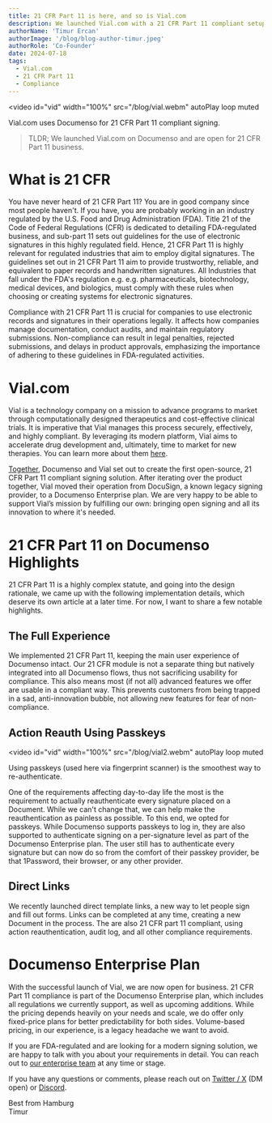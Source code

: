 ```yaml
---
title: 21 CFR Part 11 is here, and so is Vial.com
description: We launched Vial.com with a 21 CFR Part 11 compliant setup. Reach out if 21 CFR Part 11 compliance is among your needs.
authorName: 'Timur Ercan'
authorImage: '/blog/blog-author-timur.jpeg'
authorRole: 'Co-Founder'
date: 2024-07-18
tags:
  - Vial.com
  - 21 CFR Part 11
  - Compliance
---
```


<video
  id="vid"
  width="100%"
  src="/blog/vial.webm"
  autoPlay
  loop
  muted
></video>
<figcaption className="text-center">
  Vial.com uses Documenso for 21 CFR Part 11 compliant signing.
</figcaption>

> TLDR; We launched Vial.com on Documenso and are open for 21 CFR Part 11 business.

# What is 21 CFR
You have never heard of 21 CFR Part 11? You are in good company since most people haven't. If you have, you are probably working in an industry regulated by the  U.S. Food and Drug Administration (FDA). Title 21 of the Code of Federal Regulations (CFR) is dedicated to detailing FDA-regulated business, and sub-part 11 sets out guidelines for the use of electronic signatures in this highly regulated field. Hence, 21 CFR Part 11 is highly relevant for regulated industries that aim to employ digital signatures. The guidelines set out in 21 CFR Part 11 aim to provide trustworthy, reliable, and equivalent to paper records and handwritten signatures. All Industries that fall under the FDA's regulation e.g. e.g. pharmaceuticals, biotechnology, medical devices, and biologics, must comply with these rules when choosing or creating systems for electronic signatures.

Compliance with 21 CFR Part 11 is crucial for companies to use electronic records and signatures in their operations legally. It affects how companies manage documentation, conduct audits, and maintain regulatory submissions. Non-compliance can result in legal penalties, rejected submissions, and delays in product approvals, emphasizing the importance of adhering to these guidelines in FDA-regulated activities.

# Vial.com
Vial is a technology company on a mission to advance programs to market through computationally designed therapeutics and cost-effective clinical trials. It is imperative that Vial manages this process securely, effectively, and highly compliant. By leveraging its modern platform, Vial aims to accelerate drug development and, ultimately, time to market for new therapies. You can learn more about them [here](https://vial.com/about-us).

[Together](https://documen.so/vial-documenso), Documenso and Vial set out to create the first open-source, 21 CFR Part 11 compliant signing solution. After iterating over the product together, Vial moved their operation from DocuSign, a known legacy signing provider, to a Documenso Enterprise plan. We are very happy to be able to support Vial’s mission by fulfilling our own: bringing open signing and all its innovation to where it's needed.

# 21 CFR Part 11 on Documenso Highlights
21 CFR Part 11 is a highly complex statute, and going into the design rationale, we came up with the following implementation details, which deserve its own article at a later time. For now, I want to share a few notable highlights.

## The Full Experience
We implemented 21 CFR Part 11, keeping the main user experience of Documenso intact. Our 21 CFR module is not a separate thing but natively integrated into all Documenso flows, thus not sacrificing usability for compliance. This also means most (if not all) advanced features we offer are usable in a compliant way. This prevents customers from being trapped in a sad, anti-innovation bubble, not allowing new features for fear of non-compliance.

## Action Reauth Using Passkeys
<video
  id="vid"
  width="100%"
  src="/blog/vial2.webm"
  autoPlay
  loop
  muted
></video>
<figcaption className="text-center">
  Using passkeys (used here via fingerprint scanner) is the smoothest way to re-authenticate.
</figcaption>


One of the requirements affecting day-to-day life the most is the requirement to actually reauthenticate every signature placed on a Document. While we can't change that, we can help make the reauthentication as painless as possible. To this end, we opted for passkeys. While Documenso supports passkeys to log in, they are also supported to authenticate signing on a per-signature level as part of the Documenso Enterprise plan. The user still has to authenticate every signature but can now do so from the comfort of their passkey provider, be that 1Password, their browser, or any other provider.

## Direct Links
We recently launched direct template links, a new way to let people sign and fill out forms. Links can be completed at any time, creating a new Document in the process. The are also 21 CFR part 11 compliant, using action reauthentication, audit log, and all other compliance requirements.

# Documenso Enterprise Plan
With the successful launch of Vial, we are now open for business. 21 CFR Part 11 compliance is part of the Documenso Enterprise plan, which includes all regulations we currently support, as well as upcoming additions. While the pricing depends heavily on your needs and scale, we do offer only fixed-price plans for better predictability for both sides. Volume-based pricing, in our experience, is a legacy headache we want to avoid.

If you are FDA-regulated and are looking for a modern signing solution, we are happy to talk with you about your requirements in detail. You can reach out to [our enterprise team](https://documen.so/21cfr) at any time or stage.

If you have any questions or comments, please reach out on [Twitter / X](https://twitter.com/eltimuro) (DM open) or [Discord](https://documen.so/discord).

Best from Hamburg\
Timur
